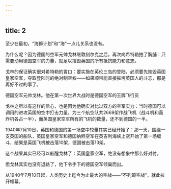 ```yaml
---
---
---
```

title: 2
---



至少在最初，“海狮计划”和“海”一点儿关系也没有。

为什么呢？因为德国的空军元帅戈林继敦刻尔克之后，再次向希特勒拍了胸脯：只需要动用德国空军的力量，就足以摧毁英国的所有抵抗能力和意志。

戈林的保证确实很对希特勒的胃口：要实施在英伦三岛的登陆，必须要先摧毁英国皇家空军，夺取登陆时的绝对制空权——如果顺带能直接摧垮英国人的斗志，那是再好不过的事了。

德国空军元帅戈林。他在第一次世界大战时是德国空军的王牌飞行员



戈林之所以有这样的信心，也是因为他确实对比过双方的空军实力：当时德国可以调用的进攻英国的空中打击力量，为三个航空队共2669架作战飞机（战斗机和轰炸机各占一半），而英国皇家空军所有的飞机的数量，还不到德国的一半。

1940年7月10日，英国和德国的第一场空中较量其实已经开始了：那一天，围绕一支英国的船队，英国皇家空军和德国纳粹空军在英吉利海峡上空开始了第一场缠斗，结果是英国飞机被击落10架，德国被击落13架。

这个战果其实已经可以敲醒戈林了：英国皇家空军，绝没有想象中那么好对付。

但戈林其实也没有退路了，他下令手下的德国空军倾巢而出。

从1940年7月10日起，人类历史上迄今为止最大的空战——“不列颠空战”，就此拉开帷幕。